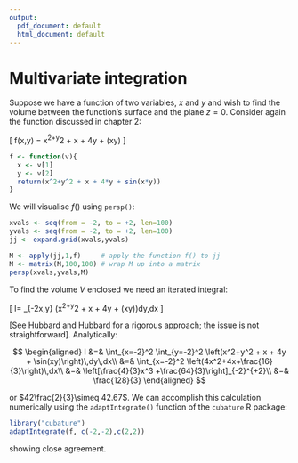 ```yaml
---
output:
  pdf_document: default
  html_document: default
---
```

# Multivariate integration {#multivariate_integration}



Suppose we have a function of two variables, $x$ and $y$ and wish to
find the volume between the function's surface and the plane $z=0$.
Consider again the function discussed in chapter 2:

\[
f(x,y) = x^2+y^2 + x + 4y + \sin(xy)
\]


```r
f <- function(v){
  x <- v[1]
  y <- v[2]
  return(x^2+y^2 + x + 4*y + sin(x*y))
}
```

We will visualise $f()$ using ```persp()```:

```r
xvals <- seq(from = -2, to = +2, len=100)
yvals <- seq(from = -2, to = +2, len=100)
jj <- expand.grid(xvals,yvals)

M <- apply(jj,1,f)     # apply the function f() to jj
M <- matrix(M,100,100) # wrap M up into a matrix 
persp(xvals,yvals,M)
```

To find the volume $V$ enclosed we need an iterated integral:


\[
I=
\int_{-2\leq x,y\leq 2}
\left(x^2+y^2 + x + 4y + \sin(xy)\right)dy\,dx
\]

[See Hubbard and Hubbard for a rigorous approach; the issue is not
straightforward].  Analytically:

$$
\begin{aligned}
I &=&
\int_{x=-2}^2
\int_{y=-2}^2
\left(x^2+y^2 + x + 4y + \sin(xy)\right)\,dy\,dx\\
 &=& \int_{x=-2}^2 \left(4x^2+4x+\frac{16}{3}\right)\,dx\\
 &=& \left[\frac{4}{3}x^3 +\frac{64}{3}\right]_{-2}^{+2}\\
 &=& \frac{128}{3}
\end{aligned}
$$

or $42\frac{2}{3}\simeq 42.67$.  We can accomplish this calculation
numerically using the ```adaptIntegrate()``` function of the
```cubature``` R package:

```r
library("cubature")
adaptIntegrate(f, c(-2,-2),c(2,2))
```

showing close agreement.

